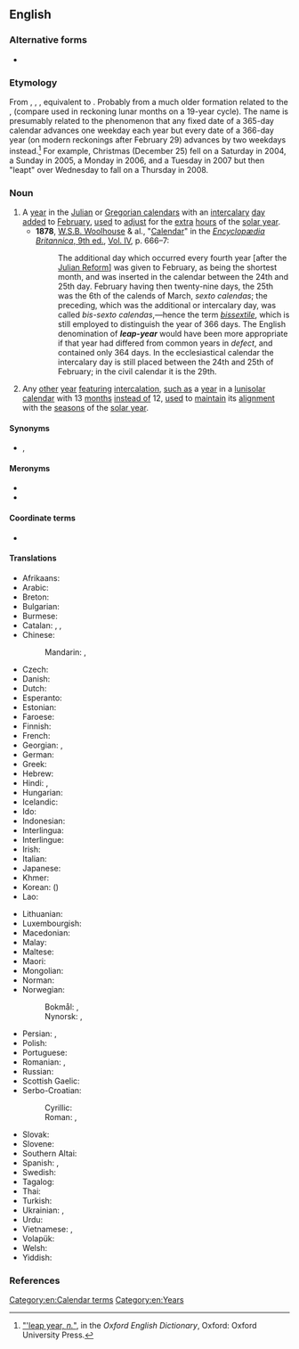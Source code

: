 {{also|leap-year}}
==English==
{{wikipedia}}

===Alternative forms===
* {{l|en|leap-year}}

===Etymology===
From {{inh|en|enm|lepe yeer}}, {{m|enm|lep ȝere}}, {{m|enm|lyp ȝere}}, equivalent to {{compound|en|leap|year}}. Probably from a much older formation related to the {{cog|non|hlaup-ár|t=leap year}}, {{etyl|ang|-}} {{m|ang|mōnan hlȳp|t=moon's leap}} (compare {{cog|la|saltus lunae}} used in reckoning lunar months on a 19-year cycle). The name is presumably related to the phenomenon that any fixed date of a 365-day calendar advances one weekday each year but every date of a 366-day year (on modern reckonings after February 29) advances by two weekdays instead.<ref>[http://www.oed.com/view/Entry/106711 "'leap year, ''n.''"], in the ''Oxford English Dictionary'', Oxford: Oxford University Press.</ref> For example, Christmas (December 25) fell on a Saturday in 2004, a Sunday in 2005, a Monday in 2006, and a Tuesday in 2007 but then "leapt" over Wednesday to fall on a Thursday in 2008.

===Noun===
{{en-noun}}

# A [[year]] in the [[Julian calendar|Julian]] or [[Gregorian calendar]]s with an [[intercalary]] [[day]] [[add]]ed to [[February]], [[use]]d to [[adjust]] for the [[extra]] [[hour]]s of the [[solar year]].
#* '''1878''', [[w:Wesley S. B. Woolhouse|W.S.B. Woolhouse]] & al., "[[:s:Encyclopædia Britannica, Ninth Edition/Calendar|Calendar]]" in the [[:s:Encyclopædia Britannica, Ninth Edition|''Encyclopædia Britannica'', 9th ed.]], [[:s:Encyclopædia Britannica, Ninth Edition/Volume IV|Vol. IV]], p. 666–7:
#*: The additional day which occurred every fourth year [after the [[w:Julian Reform|Julian Reform]]] was given to February, as being the shortest month, and was inserted in the calendar between the 24th and 25th day. February having then twenty-nine days, the 25th was the 6th of the calends of March, ''sexto calendas''; the preceding, which was the additional or intercalary day, was called ''bis-sexto calendas'',—hence the term ''[[bissextile]]'', which is still employed to distinguish the year of 366 days. The English denomination of '''''leap-year''''' would have been more appropriate if that year had differed from common years in ''defect'', and contained only 364 days. In the ecclesiastical calendar the intercalary day is still placed between the 24th and 25th of February; in the civil calendar it is the 29th.
# {{lb|en|inexact}} Any [[other]] [[year]] [[featuring]] [[intercalation]], [[such as]] a [[year]] in a [[lunisolar]] [[calendar]] with 13 [[month]]s [[instead of]] 12, [[use]]d to [[maintain]] its [[alignment]] with the [[season]]s of the [[solar year]].

====Synonyms====
* {{sense|Julian & Gregorian}} {{l|en|bissextile}}, {{l|en|bissext}}

====Meronyms====
* {{l|en|leap day}}
* {{l|en|leap second}}

====Coordinate terms====
* {{l|en|common year}}

====Translations====
{{trans-top|366-day year in the Gregorian calendar}}
* Afrikaans: {{t+|af|skrikkeljaar}}
* Arabic: {{t|ar|سَنَة كَبِيسَة}}
* Breton: {{t|br|bloavezh bizeost|m}}
* Bulgarian: {{t|bg|високосна година|f|sc=Cyrl}}
* Burmese: {{t-needed|my}}
* Catalan: {{t+|ca|any de traspàs|m}}, {{t+|ca|any bixest|m}}, {{t+|ca|any bissextil|m}}
* Chinese:
*: Mandarin: {{t+|cmn|閏年|sc=Hani}}, {{t+|cmn|闰年|tr=rùnnián|sc=Hani}}
* Czech: {{t+|cs|přestupný rok|m}}
* Danish: {{t+|da|skudår|n}}
* Dutch: {{t+|nl|schrikkeljaar|n}}
* Esperanto: {{t|eo|superjaro}}
* Estonian: {{t+|et|liigaasta}}
* Faroese: {{t|fo|leypár|n}}
* Finnish: {{t+|fi|karkausvuosi}}
* French: {{t+|fr|année bissextile|f}}
* Georgian: {{t|ka|ნაკიანი წელიწადი|sc=Geor}}, {{t|ka|ნაკიანი წელი|sc=Geor}}
* German: {{t+|de|Schaltjahr|n}}
* Greek: {{t|el|δίσεκτο έτος|n|sc=Grek}}
* Hebrew: {{t-needed|he}}
* Hindi: {{t|hi|अधिवर्ष}}, {{t|hi|लीप वर्ष}}
* Hungarian: {{t+|hu|szökőév}}
* Icelandic: {{t|is|hlaupár|n}}
* Ido: {{t|io|bisextila yaro}}
* Indonesian: {{t+|id|tahun kabisat}}
* Interlingua: {{t|ia|anno bissextil}}
* Interlingue: {{t|ie|annu bissextil}}
* Irish: {{t|ga|bliain bhisigh|f}}
* Italian: {{t|it|anno bisestile|m}}
* Japanese: {{t+|ja|閏年|tr=[[うるうどし]], urūdoshi; [[じゅんねん]], junnen|sc=Jpan}}
* Khmer: {{t-needed|km}}
* Korean: {{t+|ko|윤년}} ({{t|ko|閏年}})
* Lao: {{t-needed|lo}}
{{trans-mid}}
* Lithuanian: {{t|lt|keliamieji metai|m-p}}
* Luxembourgish: {{t|lb|Schaltjoer|n}}
* Macedonian: {{t|mk|престапна година|f|sc=Cyrl}}
* Malay: {{t|ms|tahun lompat}}
* Maltese: {{t|mt|sena bisestili}}
* Maori: {{t|mi|tau kuhurangi}}
* Mongolian: {{t|mn|өндөр жил|sc=Cyrl}}
* Norman: {{t|nrf|année bissextile|f}}
* Norwegian:
*: Bokmål: {{t|no|skuddår|n}}, {{t|no|skottår|n}}
*: Nynorsk: {{t|no|skottår|n}}, {{t|no|skotår|n}}
* Persian: {{t|fa|سال انباشته|tr=sâl-e ambâšte}}, {{t+|fa|سال کبیسه|tr=sâl-e kabise}}
* Polish: {{t+|pl|rok przestępny|m-in}}
* Portuguese: {{t+|pt|ano bissexto|m}}
* Romanian: {{t+|ro|an bisect|m}}, {{t|ro|an bisectil|m}}
* Russian: {{t+|ru|високо́сный год|m}}
* Scottish Gaelic: {{t|gd|bliadhna-leum|f}}
* Serbo-Croatian:
*: Cyrillic: {{t|sh|преступна година|f|sc=Cyrl}}
*: Roman: {{t|sh|prestupna godina|f}}, {{t|sh|prijestupna godina|f}}
* Slovak: {{t|sk|priestupný rok|m}}
* Slovene: {{t+|sl|prestopno leto|n}}
* Southern Altai: {{t|alt|кату јыл}}
* Spanish: {{t+|es|bisiesto|m}}, {{t+|es|año bisiesto|m}}
* Swedish: {{t+|sv|skottår|n}}
* Tagalog: {{t|tl|taong-pares}}
* Thai: {{t-needed|th}}
* Turkish: {{t+|tr|artık yıl}}
* Ukrainian: {{t|uk|високо́сний рік|m}}, {{t|uk|пере́ступний рік}} {{qualifier|dated}}
* Urdu: {{t|ur|سال کبیسہ|tr=sāl kabīsā}}
* Vietnamese: {{t+|vi|năm nhuận}}, {{t|vi|năm nhuần}}
* Volapük: {{t+|vo|vüpladotayel}}
* Welsh: {{t|cy|blwyddyn naid}}
* Yiddish: {{t|yi|עיבור־יאָר|n|tr=iber-yor}}
{{trans-bottom}}

===References===
<references/>

[[Category:en:Calendar terms]]
[[Category:en:Years]]